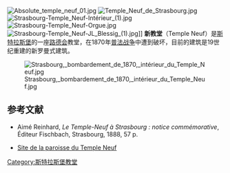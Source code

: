 [[File:Absolute_temple_neuf_01.jpg|thumb]]
[[File:Temple_Neuf_de_Strasbourg.jpg|thumb]]
[[File:Strasbourg-Temple_Neuf-Intérieur_(1).jpg|thumb]]
[[File:Strasbourg-Temple_Neuf-Orgue.jpg|thumb]]
[[File:Strasbourg-Temple_Neuf-JL_Blessig_(1).jpg|thumb]]]]
'''新教堂'''（Temple Neuf）是[[斯特拉斯堡|斯特拉斯堡]]的一座[[路德会|路德会]]教堂，在1870年[[普法战争|普法战争]]中遭到破坏，目前的建筑是19世纪重建的新罗曼式建筑。

[[File:Strasbourg,_bombardement_de_1870,_intérieur_du_Temple_Neuf.jpg|thumb]]

==参考文献==
{{references}}
*Aimé Reinhard, ''Le Temple-Neuf à Strasbourg : notice commémorative'', Éditeur	Fischbach, Strasbourg, 1888, 57 p. {{fr icon}}
{{Commonscat|Temple Neuf de Strasbourg}}
* [http://www.templeneuf.org Site de la paroisse du Temple Neuf] {{Wayback|url=http://www.templeneuf.org/ |date=20110831141024 }} {{fr icon}}
{{斯特拉斯堡教堂}}
{{Coord|48|34|59.8|N|7|44|54.3|E|region:FR_type:landmark|display=title}}

[[Category:斯特拉斯堡教堂|Category:斯特拉斯堡教堂]]